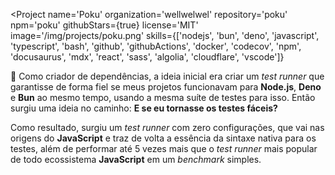 
<Project
  name='Poku'
  organization='wellwelwel'
  repository='poku'
  npm='poku'
  githubStars={true}
  license='MIT'
  image='/img/projects/poku.png'
  skills={['nodejs', 'bun', 'deno', 'javascript', 'typescript', 'bash', 'github', 'githubActions', 'docker', 'codecov', 'npm', 'docusaurus', 'mdx', 'react', 'sass', 'algolia', 'cloudflare', 'vscode']}
>

🐷 Como criador de dependências, a ideia inicial era criar um _test runner_ que garantisse de forma fiel se meus projetos funcionavam para **Node.js**, **Deno** e **Bun** ao mesmo tempo, usando a mesma suíte de testes para isso. Então surgiu uma ideia no caminho: **E se eu tornasse os testes fáceis?**

Como resultado, surgiu um _test runner_ com zero configurações, que vai nas origens do **JavaScript** e traz de volta a essência da sintaxe nativa para os testes, além de performar até <SafeLink to='https://github.com/wellwelwel/poku/blob/main/benchmark/README.md'>5 vezes mais</SafeLink> que o _test runner_ mais popular de todo ecossistema **JavaScript** em um _benchmark_ simples.

</Project>
